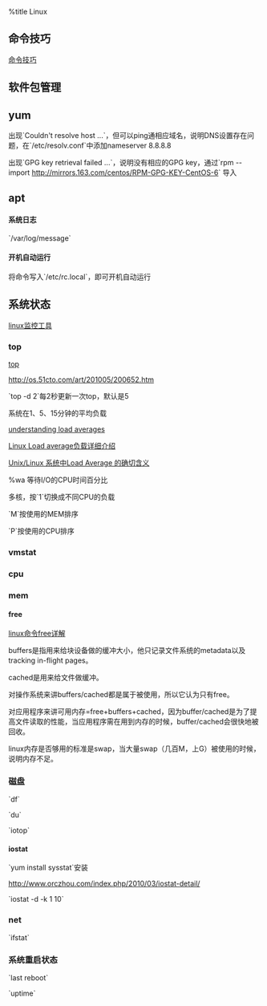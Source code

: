 %title Linux

== 命令技巧 ==
[[cmds/index|命令技巧]]

== 软件包管理 ==
== yum ==
出现`Couldn't resolve host ...`，但可以ping通相应域名，说明DNS设置存在问题，在`/etc/resolv.conf`中添加nameserver 8.8.8.8

出现`GPG key retrieval failed ...`，说明没有相应的GPG key，通过`rpm --import http://mirrors.163.com/centos/RPM-GPG-KEY-CentOS-6` 导入

== apt ==

==== 系统日志 ====
`/var/log/message`

==== 开机自动运行 ====
将命令写入`/etc/rc.local`，即可开机自动运行

== 系统状态 ==

[[http://os.51cto.com/art/201005/200741.htm|linux监控工具]]

=== top ===

[[http://linux.vbird.org/linux_basic/0440processcontrol.php#top|top]]

[[http://os.51cto.com/art/201005/200652.htm]]

`top -d 2`每2秒更新一次top，默认是5

系统在1、5、15分钟的平均负载

[[http://blog.scoutapp.com/articles/2009/07/31/understanding-load-averages|understanding load averages]]

[[http://cmm.iteye.com/blog/666028|Linux Load average负载详细介绍]]

[[http://www.cnblogs.com/crimsonzh/archive/2012/09/07/2676118.html|Unix/Linux 系统中Load Average 的确切含义]]

%wa 等待I/O的CPU时间百分比

多核，按`1`切换成不同CPU的负载

`M`按使用的MEM排序

`P`按使用的CPU排序

=== vmstat ===


=== cpu ===

=== mem ===
==== free ====

[[http://www.taobaotesting.com/blogs/qa?bid=2265|linux命令free详解]]

buffers是指用来给块设备做的缓冲大小，他只记录文件系统的metadata以及tracking in-flight pages。

cached是用来给文件做缓冲。

对操作系统来讲buffers/cached都是属于被使用，所以它认为只有free。

对应用程序来讲可用内存=free+buffers+cached，因为buffer/cached是为了提高文件读取的性能，当应用程序需在用到内存的时候，buffer/cached会很快地被回收。

linux内存是否够用的标准是swap，当大量swap（几百M，上G）被使用的时候，说明内存不足。

=== 磁盘 ===
`df`

`du`

`iotop`

==== iostat ====
`yum install sysstat`安装

[[http://www.orczhou.com/index.php/2010/03/iostat-detail/]]

`iostat -d -k 1 10`

=== net ===
`ifstat` 

=== 系统重启状态 ===
`last reboot`

`uptime`

